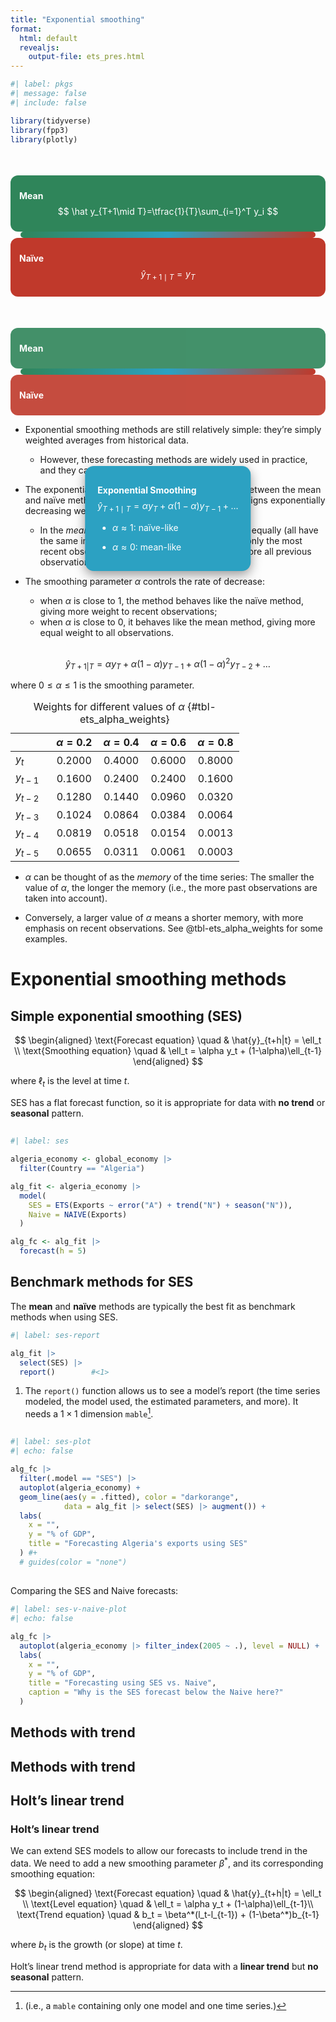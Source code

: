 ```yaml
---
title: "Exponential smoothing"
format:
  html: default
  revealjs:
    output-file: ets_pres.html
---
```



```r
#| label: pkgs
#| message: false
#| include: false

library(tidyverse)
library(fpp3)
library(plotly)
```


:::{.content-hidden unless-format="revealjs"}

## {auto-animate=true}
::: {.r-hstack style="justify-content:space-between; align-items:center; margin-top:50px;"}
::: {data-id="mean"  style="background:#2F855A; color:white; padding:10px 14px; border-radius:12px;"}
**Mean**  
$$
\hat y_{T+1\mid T}=\tfrac{1}{T}\sum_{i=1}^T y_i
$$

:::

::: {data-id="axis" style="flex:1; height:10px; margin:0 16px; border-radius:6px; background: linear-gradient(90deg,#2F855A,#2CA1C2,#C0392B);"} 
:::

::: {data-id="naive" style="background:#C0392B; color:white; padding:10px 14px; border-radius:12px;"}
**Naïve**  
$$
\hat y_{T+1\mid T}=y_T
$$

:::
:::


## {auto-animate=true}
::: {.r-hstack style="justify-content:space-between; align-items:center; margin-top:50px;"}
::: {data-id="mean"  style="background:#2F855A; color:white; padding:10px 14px; border-radius:12px; opacity:.9;"}
**Mean** 
:::

::: {data-id="axis" style="flex:1; height:10px; margin:0 16px; border-radius:6px; background: linear-gradient(90deg,#2F855A,#2CA1C2,#C0392B);"} 
:::

::: {data-id="naive" style="background:#C0392B; color:white; padding:10px 14px; border-radius:12px; opacity:.9;"} 
**Naïve** 
:::

::: {data-id="ets" style="position:absolute; left:50%; transform:translateX(-50%); top:20%; background:#2CA1C2; color:white; padding:16px 20px; border-radius:14px; box-shadow:0 6px 18px #0006;"}
**Exponential Smoothing**  
$$
\hat y_{T+1\mid T}=\alpha y_T +  \alpha(1-\alpha)y_{T-1} + \ldots 
$$  

- $\alpha \approx 1$: naïve-like

- $\alpha \approx 0$: mean-like


:::
:::

:::

:::{.notes}

- Exponential smoothing methods are still relatively simple: they're simply weighted averages from historical data. 
  - However, these forecasting methods are widely used in practice, and they can be very effective.

- The exponential smoothing method is a compromise between the mean and naïve methods. It uses all historical data, but it assigns exponentially decreasing weights to older observations.

  - In the *mean* method, all observations are weighted equally (all have the same importance), while in the *naïve* method, only the most recent observation is used for forecasting. (we ignore all previous observations).

- The smoothing parameter $\alpha$ controls the rate of decrease: 
  - when $\alpha$ is close to 1, the method behaves like the naïve method, giving more weight to recent observations; 
  - when $\alpha$ is close to 0, it behaves like the mean method, giving more equal weight to all observations.

:::

:::{.content-hidden unless-format="revealjs"}
##
:::

$$
\hat{y}_{T+1 | T}= \alpha y_{T} + \alpha(1-\alpha) y_{T-1} + \alpha(1-\alpha)^{2} y_{T-2}  + \ldots
$$

where $0\leq \alpha \leq1$ is the smoothing parameter.

  

Table: Weights for different values of $\alpha$ {#tbl-ets_alpha_weights}

|              | $\alpha = 0.2$ | $\alpha = 0.4$ | $\alpha = 0.6$ | $\alpha = 0.8$ |
|--------------|:--------------:|:--------------:|:--------------:|:--------------:|
| $y_t$        | 0.2000         | 0.4000         | 0.6000         | 0.8000         |
| $y_{t-1}$    | 0.1600         | 0.2400         | 0.2400         | 0.1600         |
| $y_{t-2}$    | 0.1280         | 0.1440         | 0.0960         | 0.0320         |
| $y_{t-3}$    | 0.1024         | 0.0864         | 0.0384         | 0.0064         |
| $y_{t-4}$    | 0.0819         | 0.0518         | 0.0154         | 0.0013         |
| $y_{t-5}$    | 0.0655         | 0.0311         | 0.0061         | 0.0003         |



:::{.notes}
- $\alpha$ can be thought of as the *memory* of the time series: The smaller the value of $\alpha$, the longer the memory (i.e., the more past observations are taken into account). 

- Conversely, a larger value of $\alpha$ means a shorter memory, with more emphasis on recent observations. See @tbl-ets_alpha_weights for some examples.
:::

# Exponential smoothing methods

## Simple exponential smoothing (SES)

$$
\begin{aligned}
\text{Forecast equation} \quad & \hat{y}_{t+h|t} = \ell_t \\
\text{Smoothing equation} \quad & \ell_t = \alpha y_t + (1-\alpha)\ell_{t-1}
\end{aligned}
$$

where $\ell_t$ is the level at time $t$.

:::{.callout-note appearance="simple"}
SES has a flat forecast function, so it is appropriate for data with **no trend** or **seasonal** pattern.
:::

::: {.content-hidden unless-format="revealjs"}

##

:::

```r
#| label: ses

algeria_economy <- global_economy |>
  filter(Country == "Algeria")

alg_fit <- algeria_economy |>
  model(
    SES = ETS(Exports ~ error("A") + trend("N") + season("N")),
    Naive = NAIVE(Exports)
  )

alg_fc <- alg_fit |>
  forecast(h = 5)
```

::: {.content-visible unless-format="revealjs"}

:::{.callout-tip appearance="simple"}
## Benchmark methods for SES

The **mean** and **naïve** methods are typically the best fit as benchmark methods when using SES.

:::

:::

```r
#| label: ses-report

alg_fit |> 
  select(SES) |> 
  report()        #<1>
```

1. The `report()` function allows us to see a model's report (the time series modeled, the model used, the estimated parameters, and more). It needs a $1 \times 1$ dimension `mable`^[(i.e., a `mable` containing only one model and one time series.)]. 

::: {.content-hidden unless-format="revealjs"}

##

:::

```r
#| label: ses-plot
#| echo: false

alg_fc |> 
  filter(.model == "SES") |> 
  autoplot(algeria_economy) +
  geom_line(aes(y = .fitted), color = "darkorange",
            data = alg_fit |> select(SES) |> augment()) +
  labs(
    x = "",
    y = "% of GDP", 
    title = "Forecasting Algeria's exports using SES"
  ) #+
  # guides(color = "none")
```

::: {.content-hidden unless-format="revealjs"}

##

:::

Comparing the SES and Naive forecasts:

```r
#| label: ses-v-naive-plot
#| echo: false

alg_fc |> 
  autoplot(algeria_economy |> filter_index(2005 ~ .), level = NULL) +
  labs(
    x = "",
    y = "% of GDP",
    title = "Forecasting using SES vs. Naive",
    caption = "Why is the SES forecast below the Naive here?"
  )
```


::: {.content-hidden unless-format="revealjs"}

# Methods with trend

:::

::: {.content-visible unless-format="revealjs"}

## Methods with trend

:::

::: {.content-hidden unless-format="revealjs"}

## Holt's linear trend

:::

::: {.content-visible unless-format="revealjs"}

### Holt's linear trend

:::

::: {.notes}
We can extend SES models to allow our forecasts to include trend in the data. We need to add a new smoothing parameter $\beta^*$, and its corresponding smoothing equation:
:::

::: {.stretch}

$$
\begin{aligned}
\text{Forecast equation} \quad & \hat{y}_{t+h|t} = \ell_t \\
\text{Level equation} \quad & \ell_t = \alpha y_t + (1-\alpha)\ell_{t-1}\\
\text{Trend equation} \quad & b_t = \beta^*(l_t-l_{t-1}) + (1-\beta^*)b_{t-1}
\end{aligned}
$$

:::

where $b_t$ is the growth (or slope) at time $t$.

:::{.callout-note appearance="simple"}
Holt's linear trend method is appropriate for data with a **linear trend** but **no seasonal** pattern.
:::

